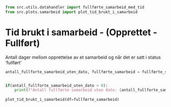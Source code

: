 ```python

from src.utils.datahandler import fullførte_samarbeid_med_tid
from src.plots.samarbeid import plot_tid_brukt_i_samarbeid
```


# Tid brukt i samarbeid - (Opprettet - Fullført)

Antall dager mellom opprettelse av et samarbeid og når det er satt i status 'fullført'


```python

antall_fullforte_samarbeid_uten_dato, fullførte_samarbeid = fullførte_samarbeid_med_tid(data_samarbeid=data_samarbeid)


if(antall_fullforte_samarbeid_uten_dato > 0):
    print(f"Antall fullførte samarbeid uten dato: {antall_fullforte_samarbeid_uten_dato}")
    
plot_tid_brukt_i_samarbeid(df=fullførte_samarbeid)

```




<!-- ## Fra Opprett samarbeid til Fullført behovsvurdering
Se på virksomhetsprofil visning med gjennomsnitt og hel graf for å få "ett tall"

## Fra Fullført behovsvurdering til Fullført Evaluering
Se på virksomhetsprofil visning med gjennomsnitt og hel graf for å få "ett tall"

## Fra Fullført evaluering til Fullført samarbeid
todo


# Plan

## Varighet innhold
Hvor lang varighet settes det for undertemaer / innhold i plan?
Fordel dette på sektor / Næring / Bransje (geografi skjer på resultatområde)

## Innhold i plan
Hvilke innhold er oftest med i plan?
Fordel dette på sektor / Næring / Bransje (geografi skjer på resultatområde)

## Endring av plan
Skjer det endringer på statuser på innhold en plan?
Fordel dette på sektor / Næring / Bransje (geografi skjer på resultatområde) ?

## Fullføring / Avbryting av plan
Skjer dette lenge før eller etter fristen?
Se datakvalitet fordeling før og etter antall dager.
Fordel dette på sektor / Næring / Bransje (geografi skjer på resultatområde)


# SF
## Aktiviteter på innhold
Hvor mange aktiviteter settes det i salesforce per type innhold?
Fordel dette på sektor / Næring / Bransje (geografi skjer på resultatområde) -->
